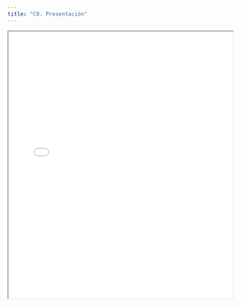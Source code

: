 ```yaml
---
title: "C8. Presentación"
---
```


<iframe src="presentaciones/clase_9/modelado_de_topicos.html" width="100%" height="600px">

</iframe>
